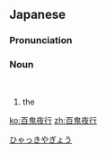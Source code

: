 ==Japanese==
{{ja-kanjitab|ひゃく|k1=ひゃっ|き|や|こう|yomi=o}}
{{ja-kanjitab|ひゃく|k1=ひゃっ|き|や|ぎょう|yomi=o}}
{{wikipedia|lang=ja}}

===Pronunciation===
{{ja-pron|y=o|acc=4|ひゃっき やぎょう}}
{{ja-pron|y=o|acc=4|ひゃっき やこう}}

===Noun===
{{ja-noun|ひゃっき やぎょう|hhira=ひやくきやぎやう}}<br>{{ja-altread|hira=ひゃっきやこう|hhira=ひやくきやかう|rom=hyakki yakō}}

# {{lb|ja|Japanese mythology|sort=ひゃっきやぎょう}} the {{w|Hyakki Yagyō|Night Parade of a Hundred Demons}}

[[Category:ja:Japanese mythology|ひゃっきやぎょう]]

[[ko:百鬼夜行]]
[[zh:百鬼夜行]]